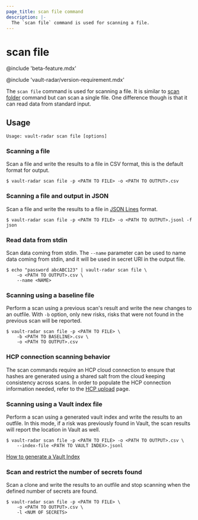 ```yaml
---
page_title: scan file command
description: |-
  The `scan file` command is used for scanning a file.
---
```


# scan file

@include 'beta-feature.mdx'

@include 'vault-radar/version-requirement.mdx'

The `scan file` command is used for scanning a file. It is similar to
[scan folder](/hcp/docs/vault-radar/cli/scan/folder) command but can scan a
single file. One difference though is that it can read data from standard input.  

## Usage

<CodeBlockConfig hideClipboard>

```plaintext
Usage: vault-radar scan file [options]
```

</CodeBlockConfig>

### Scanning a file

Scan a file and write the results to a file in CSV format, this is the default
format for output.

```shell-session
$ vault-radar scan file -p <PATH TO FILE> -o <PATH TO OUTPUT>.csv
```

### Scanning a file and output in JSON

Scan a file and write the results to a file in [JSON
Lines](https://jsonlines.org/) format.  

```shell-session
$ vault-radar scan file -p <PATH TO FILE> -o <PATH TO OUTPUT>.jsonl -f json
```

### Read data from stdin

Scan data coming from stdin. The `--name` parameter can be used to name data
coming from stdin, and it will be used in secret URI in the output file.

```shell-session
$ echo "password abcABC123" | vault-radar scan file \
    -o <PATH TO OUTPUT>.csv \
    --name <NAME> 
```

### Scanning using a baseline file

Perform a scan using a previous scan's result and write the new changes to an
outfile. With `-b` option, only new risks, risks that were not found in the
previous scan will be reported.  

```shell-session
$ vault-radar scan file -p <PATH TO FILE> \
    -b <PATH TO BASELINE>.csv \
    -o <PATH TO OUTPUT>.csv
```

### HCP connection scanning behavior

The scan commands require an HCP cloud connection to ensure 
that hashes are generated using a shared salt from the
cloud keeping consistency across scans. In order to populate the HCP connection
information needed, refer to the [HCP
upload](/hcp/docs/vault-radar/cli/configuration/upload-results-to-hcp) page.

### Scanning using a Vault index file

Perform a scan using a generated vault index and write the results to an
outfile. In this mode, if a risk was previously found in Vault, the scan results
will report the location in Vault as well.

```shell-session
$ vault-radar scan file -p <PATH TO FILE> -o <PATH TO OUTPUT>.csv \
    --index-file <PATH TO VAULT INDEX>.jsonl
```

[How to generate a Vault Index](/hcp/docs/vault-radar/cli/index/vault#index-generation)

### Scan and restrict the number of secrets found

Scan a clone and write the results to an outfile and stop scanning when the
defined number of secrets are found.

```shell-session
$ vault-radar scan file -p <PATH TO FILE> \
    -o <PATH TO OUTPUT>.csv \
    -l <NUM OF SECRETS>
```
